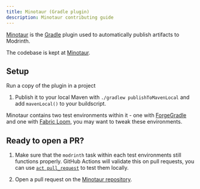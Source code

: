 ```yaml
---
title: Minotaur (Gradle plugin)
description: Minotaur contributing guide
---
```



[Minotaur](https://github.com/modrinth/minotaur) is the [Gradle](https://gradle.org/) plugin used to automatically publish artifacts to Modrinth.

The codebase is kept at [Minotaur](https://github.com/modrinth/minotaur).

## Setup

Run a copy of the plugin in a project

<Steps>

1. Publish it to your local Maven with `./gradlew publishToMavenLocal` and add `mavenLocal()` to your buildscript.

</Steps>

Minotaur contains two test environments within it - one with [ForgeGradle](https://github.com/MinecraftForge/ForgeGradle) and one with [Fabric Loom](https://github.com/FabricMC/fabric-loom), you may want to tweak these environments. 

## Ready to open a PR?

<Steps>

1. Make sure that the `modrinth` task within each test environments still functions properly. GitHub Actions will validate this on pull requests, you can use [`act pull_request`](https://github.com/nektos/act) to test them locally.

2. Open a pull request on the [Minotaur repository](https://github.com/modrinth/minotaur).

</Steps>
